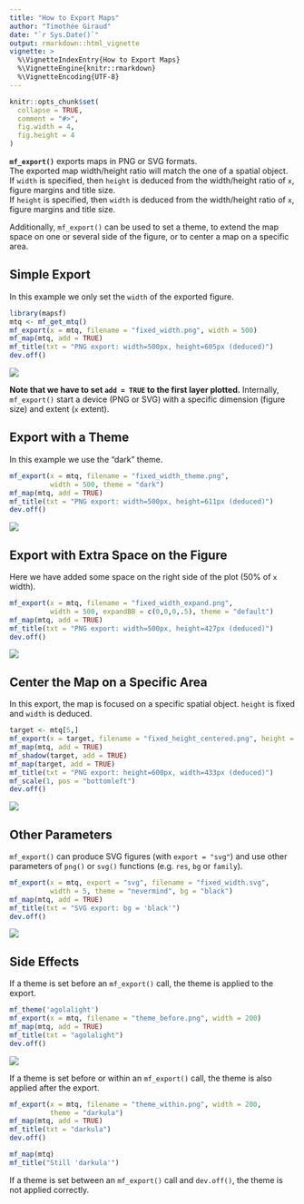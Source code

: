 ```yaml
---
title: "How to Export Maps"
author: "Timothée Giraud"
date: "`r Sys.Date()`"
output: rmarkdown::html_vignette
vignette: >
  %\VignetteIndexEntry{How to Export Maps}
  %\VignetteEngine{knitr::rmarkdown}
  %\VignetteEncoding{UTF-8}
---
```




```r
knitr::opts_chunk$set(
  collapse = TRUE,
  comment = "#>", 
  fig.width = 4, 
  fig.height = 4
)
```


**`mf_export()`** exports maps in PNG or SVG formats.   
The exported map width/height ratio will match the one of a spatial object.   
If `width` is specified, then `height` is deduced from the width/height ratio of `x`, figure margins and title size.  
If `height` is specified, then `width` is deduced from the width/height ratio of `x`, figure margins and title size. 

Additionally, `mf_export()` can be used to set a theme, to extend the map space on one or several side of the figure, or to center a map on a specific area.


## Simple Export

In this example we only set the `width` of the exported figure. 

```r
library(mapsf)
mtq <- mf_get_mtq()
mf_export(x = mtq, filename = "fixed_width.png", width = 500)
mf_map(mtq, add = TRUE)
mf_title(txt = "PNG export: width=500px, height=605px (deduced)")
dev.off()
```

![](fixed_width.png)

**Note that we have to set `add = TRUE` to the first layer plotted.** Internally, `mf_export()` start a device (PNG or SVG) with a specific dimension (figure size) and extent (`x` extent). 


## Export with a Theme
In this example we use the "dark" theme. 

```r
mf_export(x = mtq, filename = "fixed_width_theme.png", 
          width = 500, theme = "dark")
mf_map(mtq, add = TRUE)
mf_title(txt = "PNG export: width=500px, height=611px (deduced)")
dev.off()
```

![](fixed_width_theme.png)


## Export with Extra Space on the Figure
Here we have added some space on the right side of the plot (50% of `x` width). 
```r
mf_export(x = mtq, filename = "fixed_width_expand.png", 
          width = 500, expandBB = c(0,0,0,.5), theme = "default")
mf_map(mtq, add = TRUE)
mf_title(txt = "PNG export: width=500px, height=427px (deduced)")
dev.off()
```
![](fixed_width_expand.png)


## Center the Map on a Specific Area
In this export, the map is focused on a specific spatial object. `height` is fixed and `width` is deduced. 

```r
target <- mtq[5,]
mf_export(x = target, filename = "fixed_height_centered.png", height = 600)
mf_map(mtq, add = TRUE)
mf_shadow(target, add = TRUE)
mf_map(target, add = TRUE)
mf_title(txt = "PNG export: height=600px, width=433px (deduced)")
mf_scale(1, pos = "bottomleft")
dev.off()
```
![](fixed_height_centered.png)

## Other Parameters
`mf_export()` can produce SVG figures (with `export = "svg"`) and use other parameters of `png()` or `svg()` functions (e.g. `res`, `bg` or `family`).

```r
mf_export(x = mtq, export = "svg", filename = "fixed_width.svg", 
          width = 5, theme = "nevermind", bg = "black")
mf_map(mtq, add = TRUE)
mf_title(txt = "SVG export: bg = 'black'")
dev.off()
```

![](fixed_width.svg)


## Side Effects

If a theme is set before an `mf_export()` call, the theme is applied to the export. 
```r
mf_theme('agolalight')
mf_export(x = mtq, filename = "theme_before.png", width = 200)
mf_map(mtq, add = TRUE)
mf_title(txt = "agolalight")
dev.off()
```
![](theme_before.png)

If a theme is set before or within an `mf_export()` call, the theme is also applied after the export. 
```r
mf_export(x = mtq, filename = "theme_within.png", width = 200, 
          theme = "darkula")
mf_map(mtq, add = TRUE)
mf_title(txt = "darkula")
dev.off()

mf_map(mtq)
mf_title("Still 'darkula'")
```

If a theme is set between an `mf_export()` call and `dev.off()`, the theme is not applied correctly.



